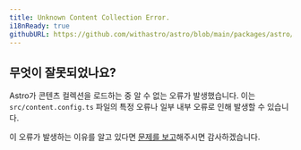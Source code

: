 ```yaml
---
title: Unknown Content Collection Error.
i18nReady: true
githubURL: https://github.com/withastro/astro/blob/main/packages/astro/src/core/errors/errors-data.ts
---
```


## 무엇이 잘못되었나요?

Astro가 콘텐츠 컬렉션을 로드하는 중 알 수 없는 오류가 발생했습니다.
이는 `src/content.config.ts` 파일의 특정 오류나 일부 내부 오류로 인해 발생할 수 있습니다.

이 오류가 발생하는 이유를 알고 있다면 [문제를 보고](https://astro.build/issues/)해주시면 감사하겠습니다.
